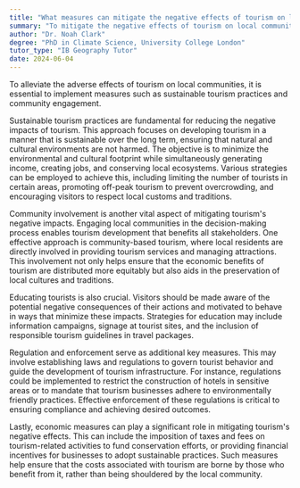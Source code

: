 ```yaml
---
title: "What measures can mitigate the negative effects of tourism on local communities?"
summary: "To mitigate the negative effects of tourism on local communities, measures such as sustainable tourism practices and community involvement can be implemented."
author: "Dr. Noah Clark"
degree: "PhD in Climate Science, University College London"
tutor_type: "IB Geography Tutor"
date: 2024-06-04
---
```


To alleviate the adverse effects of tourism on local communities, it is essential to implement measures such as sustainable tourism practices and community engagement.

Sustainable tourism practices are fundamental for reducing the negative impacts of tourism. This approach focuses on developing tourism in a manner that is sustainable over the long term, ensuring that natural and cultural environments are not harmed. The objective is to minimize the environmental and cultural footprint while simultaneously generating income, creating jobs, and conserving local ecosystems. Various strategies can be employed to achieve this, including limiting the number of tourists in certain areas, promoting off-peak tourism to prevent overcrowding, and encouraging visitors to respect local customs and traditions.

Community involvement is another vital aspect of mitigating tourism's negative impacts. Engaging local communities in the decision-making process enables tourism development that benefits all stakeholders. One effective approach is community-based tourism, where local residents are directly involved in providing tourism services and managing attractions. This involvement not only helps ensure that the economic benefits of tourism are distributed more equitably but also aids in the preservation of local cultures and traditions.

Educating tourists is also crucial. Visitors should be made aware of the potential negative consequences of their actions and motivated to behave in ways that minimize these impacts. Strategies for education may include information campaigns, signage at tourist sites, and the inclusion of responsible tourism guidelines in travel packages.

Regulation and enforcement serve as additional key measures. This may involve establishing laws and regulations to govern tourist behavior and guide the development of tourism infrastructure. For instance, regulations could be implemented to restrict the construction of hotels in sensitive areas or to mandate that tourism businesses adhere to environmentally friendly practices. Effective enforcement of these regulations is critical to ensuring compliance and achieving desired outcomes.

Lastly, economic measures can play a significant role in mitigating tourism's negative effects. This can include the imposition of taxes and fees on tourism-related activities to fund conservation efforts, or providing financial incentives for businesses to adopt sustainable practices. Such measures help ensure that the costs associated with tourism are borne by those who benefit from it, rather than being shouldered by the local community.
    